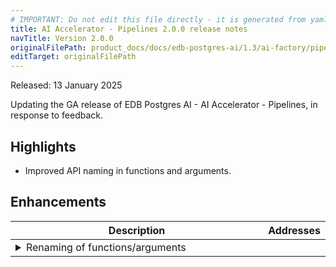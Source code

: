 ```yaml
---
# IMPORTANT: Do not edit this file directly - it is generated from yaml source.
title: AI Accelerator - Pipelines 2.0.0 release notes
navTitle: Version 2.0.0
originalFilePath: product_docs/docs/edb-postgres-ai/1.3/ai-factory/pipeline/rel_notes/src/rel_notes_2.0.0.yml
editTarget: originalFilePath
---
```


Released: 13 January 2025

Updating the GA release of EDB Postgres AI - AI Accelerator - Pipelines, in response to feedback.

## Highlights

- Improved API naming in functions and arguments.

## Enhancements

<table class="table w-100"><thead><tr><th>Description</th><th width="10%">Addresses</th></tr></thead><tbody>
<tr><td><details><summary>Renaming of functions/arguments</summary><hr/><p>Management functions move to use <code>create</code> rather than <code>register</code> and <code>delete</code> rather than <code>drop</code>.
Function argument names lose the preceding <code>p_</code> to be consistent.</p>
</details></td><td></td></tr>
</tbody></table>


